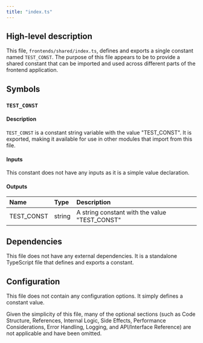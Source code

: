 ```yaml
---
title: "index.ts"
---
```


## High-level description
This file, `frontends/shared/index.ts`, defines and exports a single constant named `TEST_CONST`. The purpose of this file appears to be to provide a shared constant that can be imported and used across different parts of the frontend application.

## Symbols

### `TEST_CONST`
#### Description
`TEST_CONST` is a constant string variable with the value "TEST_CONST". It is exported, making it available for use in other modules that import from this file.

#### Inputs
This constant does not have any inputs as it is a simple value declaration.

#### Outputs
| Name | Type | Description |
|:-----|:-----|:------------|
| TEST_CONST | string | A string constant with the value "TEST_CONST" |

## Dependencies
This file does not have any external dependencies. It is a standalone TypeScript file that defines and exports a constant.

## Configuration
This file does not contain any configuration options. It simply defines a constant value.

Given the simplicity of this file, many of the optional sections (such as Code Structure, References, Internal Logic, Side Effects, Performance Considerations, Error Handling, Logging, and API/Interface Reference) are not applicable and have been omitted.